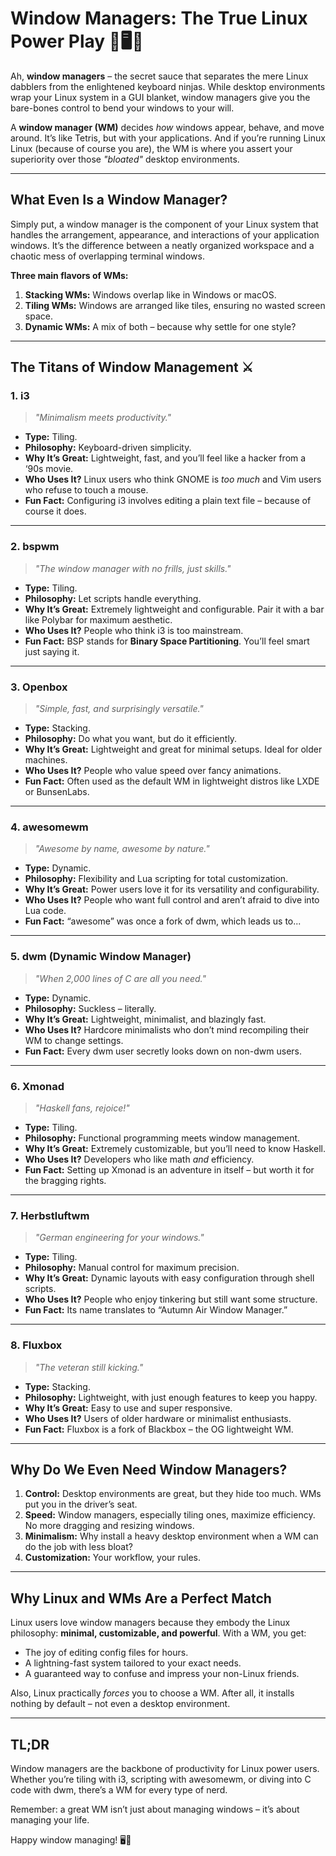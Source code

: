 # Window Managers: The True Linux Power Play 🎩🖥️🐧  

Ah, **window managers** – the secret sauce that separates the mere Linux dabblers from the enlightened keyboard ninjas. While desktop environments wrap your Linux system in a GUI blanket, window managers give you the bare-bones control to bend your windows to your will.  

A **window manager (WM)** decides *how* windows appear, behave, and move around. It’s like Tetris, but with your applications. And if you’re running Linux Linux (because of course you are), the WM is where you assert your superiority over those *"bloated"* desktop environments.  

---

## What Even Is a Window Manager?  

Simply put, a window manager is the component of your Linux system that handles the arrangement, appearance, and interactions of your application windows. It’s the difference between a neatly organized workspace and a chaotic mess of overlapping terminal windows.  

**Three main flavors of WMs:**  
1. **Stacking WMs:** Windows overlap like in Windows or macOS.  
2. **Tiling WMs:** Windows are arranged like tiles, ensuring no wasted screen space.  
3. **Dynamic WMs:** A mix of both – because why settle for one style?  

---

## The Titans of Window Management ⚔️  

### 1. **i3**  
> *"Minimalism meets productivity."*  

- **Type:** Tiling.  
- **Philosophy:** Keyboard-driven simplicity.  
- **Why It’s Great:** Lightweight, fast, and you’ll feel like a hacker from a ‘90s movie.  
- **Who Uses It?** Linux users who think GNOME is *too much* and Vim users who refuse to touch a mouse.  
- **Fun Fact:** Configuring i3 involves editing a plain text file – because of course it does.  

---

### 2. **bspwm**  
> *"The window manager with no frills, just skills."*  

- **Type:** Tiling.  
- **Philosophy:** Let scripts handle everything.  
- **Why It’s Great:** Extremely lightweight and configurable. Pair it with a bar like Polybar for maximum aesthetic.  
- **Who Uses It?** People who think i3 is too mainstream.  
- **Fun Fact:** BSP stands for **Binary Space Partitioning**. You’ll feel smart just saying it.  

---

### 3. **Openbox**  
> *"Simple, fast, and surprisingly versatile."*  

- **Type:** Stacking.  
- **Philosophy:** Do what you want, but do it efficiently.  
- **Why It’s Great:** Lightweight and great for minimal setups. Ideal for older machines.  
- **Who Uses It?** People who value speed over fancy animations.  
- **Fun Fact:** Often used as the default WM in lightweight distros like LXDE or BunsenLabs.  

---

### 4. **awesomewm**  
> *"Awesome by name, awesome by nature."*  

- **Type:** Dynamic.  
- **Philosophy:** Flexibility and Lua scripting for total customization.  
- **Why It’s Great:** Power users love it for its versatility and configurability.  
- **Who Uses It?** People who want full control and aren’t afraid to dive into Lua code.  
- **Fun Fact:** “awesome” was once a fork of dwm, which leads us to...  

---

### 5. **dwm** (Dynamic Window Manager)  
> *"When 2,000 lines of C are all you need."*  

- **Type:** Dynamic.  
- **Philosophy:** Suckless – literally.  
- **Why It’s Great:** Lightweight, minimalist, and blazingly fast.  
- **Who Uses It?** Hardcore minimalists who don’t mind recompiling their WM to change settings.  
- **Fun Fact:** Every dwm user secretly looks down on non-dwm users.  

---

### 6. **Xmonad**  
> *"Haskell fans, rejoice!"*  

- **Type:** Tiling.  
- **Philosophy:** Functional programming meets window management.  
- **Why It’s Great:** Extremely customizable, but you’ll need to know Haskell.  
- **Who Uses It?** Developers who like math *and* efficiency.  
- **Fun Fact:** Setting up Xmonad is an adventure in itself – but worth it for the bragging rights.  

---

### 7. **Herbstluftwm**  
> *"German engineering for your windows."*  

- **Type:** Tiling.  
- **Philosophy:** Manual control for maximum precision.  
- **Why It’s Great:** Dynamic layouts with easy configuration through shell scripts.  
- **Who Uses It?** People who enjoy tinkering but still want some structure.  
- **Fun Fact:** Its name translates to “Autumn Air Window Manager.”  

---

### 8. **Fluxbox**  
> *"The veteran still kicking."*  

- **Type:** Stacking.  
- **Philosophy:** Lightweight, with just enough features to keep you happy.  
- **Why It’s Great:** Easy to use and super responsive.  
- **Who Uses It?** Users of older hardware or minimalist enthusiasts.  
- **Fun Fact:** Fluxbox is a fork of Blackbox – the OG lightweight WM.  

---

## Why Do We Even Need Window Managers?  

1. **Control:** Desktop environments are great, but they hide too much. WMs put you in the driver’s seat.  
2. **Speed:** Window managers, especially tiling ones, maximize efficiency. No more dragging and resizing windows.  
3. **Minimalism:** Why install a heavy desktop environment when a WM can do the job with less bloat?  
4. **Customization:** Your workflow, your rules.  

---

## Why Linux and WMs Are a Perfect Match  

Linux users love window managers because they embody the Linux philosophy: **minimal, customizable, and powerful**. With a WM, you get:  
- The joy of editing config files for hours.  
- A lightning-fast system tailored to your exact needs.  
- A guaranteed way to confuse and impress your non-Linux friends.  

Also, Linux practically *forces* you to choose a WM. After all, it installs nothing by default – not even a desktop environment.  

---

## TL;DR  

Window managers are the backbone of productivity for Linux power users. Whether you’re tiling with i3, scripting with awesomewm, or diving into C code with dwm, there’s a WM for every type of nerd.  

Remember: a great WM isn’t just about managing windows – it’s about managing your life.  

Happy window managing! 🖥️🐧  
